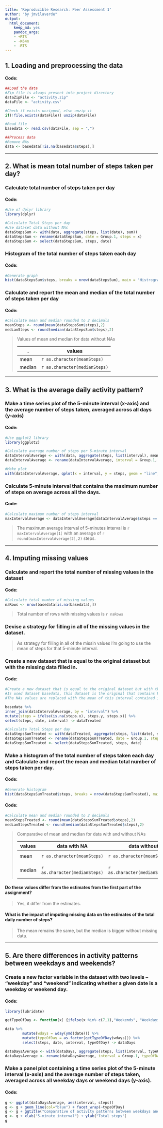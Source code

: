 ```yaml
---
title: 'Reproducible Research: Peer Assessment 1'
author: "by jmvilaverde"
output:
  html_document:
    keep_md: yes
    pandoc_args:
    - +RTS
    - -K64m
    - -RTS
---
```



## 1. Loading and preprocessing the data

#### Code:
```r
##Load the data
#Zip file is always present into project directory
dataZipFile <- "activity.zip"
dataFile <- "activity.csv"

#Check if exists unzipped, else unzip it
if(!file.exists(dataFile)) unzip(dataFile)

#Read file
basedata <- read.csv(dataFile, sep = ",")

##Process data
#Remove NAs
data <- basedata[!is.na(basedata$steps),]
```

***

## 2. What is mean total number of steps taken per day?

### Calculate total number of steps taken per day

#### Code:

```r
#Use of dplyr library
library(dplyr)

#Calculate Total Steps per day
#Use dataset data without NAs
dataStepsSum <- with(data, aggregate(steps, list(date), sum))
dataStepsSum <- rename(dataStepsSum, date = Group.1, steps = x)
dataStepsSum <- select(dataStepsSum, steps, date)
```

### Histogram of the total number of steps taken each day

#### Code:

```r
#Generate graph
hist(dataStepsSum$steps, breaks = nrow(dataStepsSum), main = "Histrogram of Total number of Steps per Day", xlab = "Total Steps")
```


### Calculate and report the mean and median of the total number of steps taken per day

#### Code:

```r
#Calculate mean and median rounded to 2 decimals
meanSteps <- round(mean(dataStepsSum$steps),2)
medianSteps <- round(median(dataStepsSum$steps),2)
```

> Values of mean and median for data without NAs
> 
.      | values
------ | -----------------------------
mean   | `r as.character(meanSteps)`
median | `r as.character(medianSteps)`

***

## 3. What is the average daily activity pattern?

### Make a time series plot of the 5-minute interval (x-axis) and the average number of steps taken, averaged across all days (y-axis)

#### Code:

```r
#Use ggplot2 library
library(ggplot2)

#Calculate average number of steps per 5-minute interval
dataIntervalAverage <- with(data, aggregate(steps, list(interval), mean))
dataIntervalAverage <- rename(dataIntervalAverage, interval = Group.1, steps = x)

#Make plot
with(dataIntervalAverage, qplot(x = interval, y = steps, geom = "line", main = "Average of steps taken by 5-minute interval", xlab = "5-minute interval", ylab = "Average steps"))
```

### Calculate 5-minute interval that contains the maximum number of steps on average across all the days.

#### Code:

```r
#Calculate maximum number of steps interval
maxIntervalAverage <- dataIntervalAverage[dataIntervalAverage$steps == max(dataIntervalAverage$steps),]
```

> The maximum average interval of 5-minutes interval is `r maxIntervalAverage[1]` with an average of `r round(maxIntervalAverage[2],2)` steps.

***

## 4. Imputing missing values

### Calculate and report the total number of missing values in the dataset

#### Code:

```r
#Calculate total number of missing values
naRows <- nrow(basedata[is.na(basedata),])
```

> Total number of rows with missing values is `r naRows`

### Devise a strategy for filling in all of the missing values in the dataset. 

> As strategy for filling in all of the missin values I'm going to use the mean of steps for that 5-minute interval.


### Create a new dataset that is equal to the original dataset but with the missing data filled in.

#### Code:

```r
#Create a new dataset that is equal to the original dataset but with the missing data filled in.
#Is used dataset basedata, this dataset is the original that contains NAs.
#The NAs values are replaced with the mean of this interval contained in dataset dataIntervalAverage

basedata %>% 
inner_join(dataIntervalAverage, by = "interval") %>%
mutate(steps = ifelse(is.na(steps.x), steps.y, steps.x)) %>%
select(steps, date, interval) -> dataTreated

#Calculate Total Steps per day
dataStepsSumTreated <- with(dataTreated, aggregate(steps, list(date), sum))
dataStepsSumTreated <- rename(dataStepsSumTreated, date = Group.1, steps = x)
dataStepsSumTreated <- select(dataStepsSumTreated, steps, date)
```

### Make a histogram of the total number of steps taken each day and Calculate and report the mean and median total number of steps taken per day. 

#### Code:

```r
#Generate histogram
hist(dataStepsSumTreated$steps, breaks = nrow(dataStepsSumTreated), main = "Histrogram of Total Steps per Day with NAs filled - Frequency", xlab = "Total Steps")
```

#### Code:

```r
#Calculate mean and median rounded to 2 decimals
meanStepsTreated <- round(mean(dataStepsSumTreated$steps),2)
medianStepsTreated <- round(median(dataStepsSumTreated$steps),2)
```

> Comparative of mean and median for data with and without NAs
> 
values | data with NA                  | data without NA                      | difference
------ | ----------------------------- | ------------------------------------ | ------------------------------------------------
mean   | `r as.character(meanSteps)`   | `r as.character(meanStepsTreated)`   | `r as.character(meanSteps-meanStepsTreated)`
median | `r as.character(medianSteps)` | `r as.character(medianStepsTreated)` | `r as.character(medianSteps-medianStepsTreated)`

#### Do these values differ from the estimates from the first part of the assignment? 

> Yes, it differ from the estimates.

#### What is the impact of imputing missing data on the estimates of the total daily number of steps?

> The mean remains the same, but the median is bigger without missing data.

***

## 5. Are there differences in activity patterns between weekdays and weekends?

### Create a new factor variable in the dataset with two levels – “weekday” and “weekend” indicating whether a given date is a weekday or weekend day.

#### Code:

```r
library(lubridate)

getTypeOfDay <- function(x) {ifelse(x %in% c(7,1),"Weekends", "Weekdays")}

data %>%
        mutate(wdays = wday(ymd(date))) %>% 
        mutate(typeOfDay = as.factor(getTypeOfDay(wdays))) %>%
        select(steps, date, interval, typeOfDay) -> dataDays

dataDaysAverage <- with(dataDays, aggregate(steps, list(interval, typeOfDay), mean))
dataDaysAverage <- rename(dataDaysAverage, interval = Group.1, typeOfDay = Group.2, steps = x)
```

### Make a panel plot containing a time series plot of the 5-minute interval (x-axis) and the average number of steps taken, averaged across all weekday days or weekend days (y-axis).

#### Code:

```r
g <- ggplot(dataDaysAverage, aes(interval, steps)) 
g <- g + geom_line(col="blue") + facet_wrap(~typeOfDay)
g <- g + ggtitle("Comparative of activity patterns between weekdays and weekends")
g <- g + xlab("5-minute interval") + ylab("Total steps")
g
```

